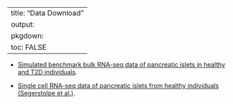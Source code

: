 %\VignetteEngine{knitr::rmarkdown}
%\VignetteIndexEntry{Vignette Title}
%\VignetteEncoding{UTF-8}
---
title: "Data Download"
output: 
    pkgdown:
       toc: FALSE
---

* [Simulated benchmark bulk RNA-seq data of pancreatic islets in healthy and T2D individuals](https://github.com/Jiaxin-Fan/MuSiC2/raw/master/vignettes/data/bulk-eset.rds).

* [Single cell RNA-seq data of pancreatic islets from healthy individuals (Segerstolpe et al.)](https://github.com/Jiaxin-Fan/MuSiC2/raw/master/vignettes/data/single-eset.rds).
